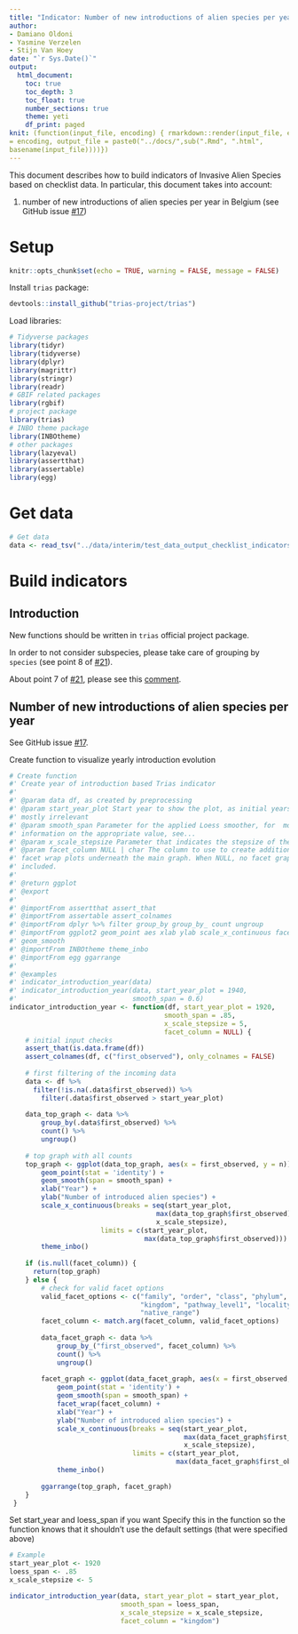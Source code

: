 ```yaml
---
title: "Indicator: Number of new introductions of alien species per year"
author:
- Damiano Oldoni
- Yasmine Verzelen
- Stijn Van Hoey
date: "`r Sys.Date()`"
output:
  html_document:
    toc: true
    toc_depth: 3
    toc_float: true
    number_sections: true
    theme: yeti
    df_print: paged
knit: (function(input_file, encoding) { rmarkdown::render(input_file, encoding 
= encoding, output_file = paste0("../docs/",sub(".Rmd", ".html", 
basename(input_file))))})
---
```


This document describes how to build indicators of Invasive Alien Species based 
on checklist data. In particular, this document takes into account:

1. number of new introductions of alien species per year in Belgium (see GitHub 
issue [#17](https://github.com/trias-project/pipeline/issues/17))

# Setup

```r
knitr::opts_chunk$set(echo = TRUE, warning = FALSE, message = FALSE)
```

Install `trias` package:

```r
devtools::install_github("trias-project/trias")
```

Load libraries:

```r
# Tidyverse packages
library(tidyr)
library(tidyverse)
library(dplyr)
library(magrittr)
library(stringr)
library(readr)
# GBIF related packages
library(rgbif)
# project package
library(trias)
# INBO theme package
library(INBOtheme)
# other packages
library(lazyeval)
library(assertthat)
library(assertable)
library(egg)
```

# Get data

```r
# Get data
data <- read_tsv("../data/interim/test_data_output_checklist_indicators.tsv")
```

# Build indicators

## Introduction

New functions should be written in `trias` official project package.

In order to not consider subspecies, please take care of grouping by `species` 
(see point 8 of [#21](https://github.com/trias-project/pipeline/issues/21)).

About point 7 of [#21](https://github.com/trias-project/pipeline/issues/21), 
please see this [comment](https://github.com/trias-project/pipeline/issues/
21#issuecomment-381164874).

## Number of new introductions of alien species per year

See GitHub issue [#17](https://github.com/trias-project/pipeline/issues/17).

Create function to visualize yearly introduction evolution

```r
# Create function
#' Create year of introduction based Trias indicator
#'
#' @param data df, as created by preprocessing
#' @param start_year_plot Start year to show the plot, as initial years are 
#' mostly irrelevant
#' @param smooth_span Parameter for the applied Loess smoother, for  more 
#' information on the appropriate value, see...
#' @param x_scale_stepsize Parameter that indicates the stepsize of the x axis
#' @param facet_column NULL | char The column to use to create additional
#' facet wrap plots underneath the main graph. When NULL, no facet graph is
#' included.
#'
#' @return ggplot
#' @export
#'
#' @importFrom assertthat assert_that
#' @importFrom assertable assert_colnames
#' @importFrom dplyr %>% filter group_by group_by_ count ungroup
#' @importFrom ggplot2 geom_point aes xlab ylab scale_x_continuous facet_wrap
#' geom_smooth
#' @importFrom INBOtheme theme_inbo
#' @importFrom egg ggarrange
#'
#' @examples
#' indicator_introduction_year(data)
#' indicator_introduction_year(data, start_year_plot = 1940, 
#'                             smooth_span = 0.6)
indicator_introduction_year <- function(df, start_year_plot = 1920,
                                       smooth_span = .85,
                                       x_scale_stepsize = 5,
                                       facet_column = NULL) {
    # initial input checks 
    assert_that(is.data.frame(df))
    assert_colnames(df, c("first_observed"), only_colnames = FALSE)
    
    # first filtering of the incoming data
    data <- df %>%
      filter(!is.na(.data$first_observed)) %>%
        filter(.data$first_observed > start_year_plot)
        
    data_top_graph <- data %>% 
        group_by(.data$first_observed) %>%
        count() %>%
        ungroup()
    
    # top graph with all counts
    top_graph <- ggplot(data_top_graph, aes(x = first_observed, y = n)) +
        geom_point(stat = 'identity') +
        geom_smooth(span = smooth_span) +
        xlab("Year") +
        ylab("Number of introduced alien species") +         
        scale_x_continuous(breaks = seq(start_year_plot, 
                                     max(data_top_graph$first_observed), 
                                     x_scale_stepsize), 
                       limits = c(start_year_plot, 
                                  max(data_top_graph$first_observed))) +
        theme_inbo()
    
    if (is.null(facet_column)) {
      return(top_graph)
    } else {
        # check for valid facet options
        valid_facet_options <- c("family", "order", "class", "phylum", 
                                 "kingdom", "pathway_level1", "locality", 
                                 "native_range")
        facet_column <- match.arg(facet_column, valid_facet_options)        
        
        data_facet_graph <- data %>% 
            group_by_("first_observed", facet_column) %>%
            count() %>%
            ungroup()
        
        facet_graph <- ggplot(data_facet_graph, aes(x = first_observed, y = n)) +
            geom_point(stat = 'identity') +
            geom_smooth(span = smooth_span) +
            facet_wrap(facet_column) +
            xlab("Year") +
            ylab("Number of introduced alien species") + 
            scale_x_continuous(breaks = seq(start_year_plot, 
                                            max(data_facet_graph$first_observed), 
                                            x_scale_stepsize), 
                               limits = c(start_year_plot, 
                                          max(data_facet_graph$first_observed))) +
            theme_inbo()
         
        ggarrange(top_graph, facet_graph)
    }
 }
```

Set start_year and loess_span if you want
Specify this in the function so the function knows that it shouldn't use the 
default settings (that were specified above)
```r
# Example
start_year_plot <- 1920
loess_span <- .85
x_scale_stepsize <- 5

indicator_introduction_year(data, start_year_plot = start_year_plot, 
                            smooth_span = loess_span,
                            x_scale_stepsize = x_scale_stepsize,
                            facet_column = "kingdom")
```



